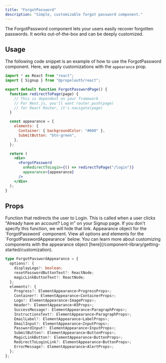 ```yaml
---
title: "ForgotPassword"
description: "Simple, customizable forgot password component."
---
```


The ForgotPassword component lets your users easily recover forgotten passwords. It works out-of-the-box and can be deeply customized.

## Usage

The following code snippet is an example of how to use the ForgotPassword component. Here, we apply customizations with the `appearance` prop.

```jsx
import * as React from "react";
import { Signup } from "@propelauth/react";

export default function ForgotPasswordPage() {
  function redirectToPage(page) {
    // This is dependent on your framework
    // For Next.js, you'll want router.push(page)
    // for React Router, it's navigate(page)
  }

  const appearance = {
    elements: {
      Container: { backgroundColor: "#000" },
      SubmitButton: "btn-green",
    },
  };

  return (
    <div>
      <ForgotPassword
        onRedirectToLogin={() => redirectToPage("/login")}
        appearance={appearance}
      />
    </div>
  );
}
```

## Props

<ParamField path="onRedirectToLogin" type="VoidFunction">
  Function that redirects the user to Login.
  This is called when a user clicks "Already have an account? Log in" on your Signup page.
  If you don't specify this function, we will hide that link.
</ParamField>

<ParamField path="appearance" type="ForgotPasswordAppearance">
  Appearance object for the `ForgotPassword` component. View all options and elements for the `ForgotPasswordAppearance` below. You can learn more about customizing components with the appearance object [here](/component-library/getting-started/customization).

```typescript
type ForgotPasswordAppearance = {
  options?: {
    displayLogo?: boolean;
    resetPasswordButtonText?: ReactNode;
    magicLinkButtonText?: ReactNode;
  };
  elements?: {
    Progress?: ElementAppearance<ProgressProps>;
    Container?: ElementAppearance<ContainerProps>;
    Logo?: ElementAppearance<ImageProps>;
    Header?: ElementAppearance<H3Props>;
    SuccessMessage?: ElementAppearance<ParagraphProps>;
    InstructionsText?: ElementAppearance<ParagraphProps>;
    EmailLabel?: ElementAppearance<LabelProps>;
    EmailInput?: ElementAppearance<InputProps>;
    PasswordInput?: ElementAppearance<InputProps>;
    SubmitButton?: ElementAppearance<ButtonProps>;
    MagicLinkButton?: ElementAppearance<ButtonProps>;
    RedirectToLoginLink?: ElementAppearance<ButtonProps>;
    ErrorMessage?: ElementAppearance<AlertProps>;
  };
};
```

</ParamField>
